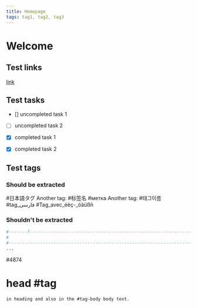 ```yaml
---
title: Homepage
tags: tag1, tag2, tag3
---
```


# Welcome

## Test links
[link](blog0.mdx)

## Test tasks
- [] uncompleted task 1
- [ ] uncompleted task 2

- [x] completed task 1
- [X] completed task 2

## Test tags

### Should be extracted 
#日本語タグ
Another tag: #标签名
#метка
Another tag: #태그이름
#tag_فارسی
#Tag_avec_éèç-_öäüßñ

### Shouldn't be extracted 
```bash
#-------f--------------------------------------------------------------------------------
#
#---------------------------------------------------------------------------------------
...
```
#4874
# head #tag 
    in heading and also in the #tag-body body text.